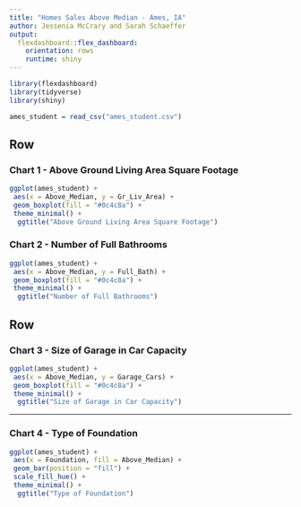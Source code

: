 ---
title: "Homes Sales Above Median - Ames, IA"
author: Jessenia McCrary and Sarah Schaeffer
output: 
  flexdashboard::flex_dashboard:
    orientation: rows
    runtime: shiny
---

```{r setup, include=FALSE}
library(flexdashboard)
library(tidyverse)
library(shiny)
```

```{r}
ames_student = read_csv("ames_student.csv")
```

Row 
-----------------------------------------------------------------------

### Chart 1 - Above Ground Living Area Square Footage

```{r}
ggplot(ames_student) +
 aes(x = Above_Median, y = Gr_Liv_Area) +
 geom_boxplot(fill = "#0c4c8a") +
 theme_minimal() +
  ggtitle("Above Ground Living Area Square Footage")
```

### Chart 2 - Number of Full Bathrooms

```{r}
ggplot(ames_student) +
 aes(x = Above_Median, y = Full_Bath) +
 geom_boxplot(fill = "#0c4c8a") +
 theme_minimal() +
  ggtitle("Number of Full Bathrooms")
```

Row
-----------------------------------------------------------------------
### Chart 3 - Size of Garage in Car Capacity

```{r}
ggplot(ames_student) +
 aes(x = Above_Median, y = Garage_Cars) +
 geom_boxplot(fill = "#0c4c8a") +
 theme_minimal() +
  ggtitle("Size of Garage in Car Capacity")
```

-----------------------------------------------------------------------
### Chart 4 - Type of Foundation

```{r}
ggplot(ames_student) +
 aes(x = Foundation, fill = Above_Median) +
 geom_bar(position = "fill") +
 scale_fill_hue() +
 theme_minimal() +
  ggtitle("Type of Foundation")
```


